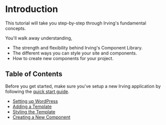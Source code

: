 <Meta title="Tutorial|Introduction" />

# Introduction
This tutorial will take you step-by-step through Irving's fundamental concepts.

You'll walk away understanding,
* The strength and flexibility behind Irving's Component Library.
* The different ways you can style your site and components.
* How to create new components for your project.

## Table of Contents
Before you get started, make sure you've setup a new Irving application by following the [quick start guide](?path=/docs/intro-quick-start--page).

* [Setting up WordPress](?path=/docs/tutorial-setting-up-wordpress--page)
* [Adding a Template](?path=/docs/tutorial-adding-a-template--page)
* [Styling the Template](?path=/docs/tutorial-styling-the-template--page)
* [Creating a New Component](?path=/docs/tutorial-creating-a-new-component--page)
